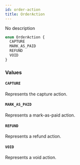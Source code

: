 ```yaml
---
id: order-action
title: OrderAction
---
```


No description

```graphql
enum OrderAction {
  CAPTURE
  MARK_AS_PAID
  REFUND
  VOID
}
```

### Values

#### `CAPTURE`

Represents the capture action.

#### `MARK_AS_PAID`

Represents a mark-as-paid action.

#### `REFUND`

Represents a refund action.

#### `VOID`

Represents a void action.
